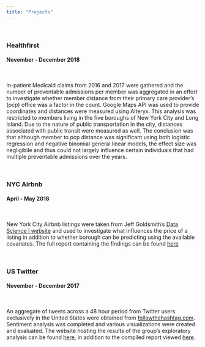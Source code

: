 ```yaml
---
title: "Projects"
---
```


&nbsp;

###  Healthfirst 
#### November - December 2018

&nbsp;

In-patient Medicaid claims from 2016 and 2017 were gathered and the number of preventable admissions per member was aggregated in an effort to investigate whether member distance from their primary care provider's (pcp) office was a factor in the count. Google Maps API was used to provide coordinates and distances were measured using Alteryx. This analysis was restricted to members living in the five boroughs of New York City and Long Island. Due to the nature of public transportation in the city, distances associated with public transit were measured as well. The conclusion was that although member to pcp distance was significant using both logistic regression and negative binomial general linear models, the effect size was negligibile and thus could not largely influence certain individuals that had multiple preventable admissions over the years. 


&nbsp;

### NYC Airbnb
#### April - May 2018

&nbsp;

New York City Airbnb listings were taken from Jeff Goldsmith's [Data Science I website](http://p8105.com/dataset_airbnb.html) and used to investigate what influences the price of a listing in addition to whether borough can be predicting using the available covariates. The full report containing the findings can be found [here](kaddabbo.github.io/airbnb_report.pdf)

&nbsp;

### US Twitter
#### November - December 2017

&nbsp;

An aggregate of tweets across a 48 hour period from Twitter users exclusively in the United States were obtained from [followthehashtag.com](http://www.followthehashtag.com/datasets/free-twitter-dataset-usa-200000-free-usa-tweets/). Sentiment analysis was completed and various visualizations were created and evaluated. The website hosting the results of the group's exploratory analysis can be found [here](https://k-maciejewski.github.io/p8105_final_website/index.html), in addition to the compiled report viewed [here](kaddabbo.github.io/twitter_report.html).